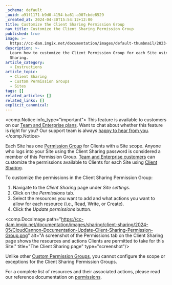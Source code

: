 ```yaml
---
_schema: default
_uuid: a91f1171-b9d0-4154-ba61-a907cbde8529
_created_at: 2024-04-30T15:54:12+12:00
title: Customize the Client Sharing Permission Group
nav_title: Customize the Client Sharing Permission Group
published: true
image: >-
  https://cc-dam.imgix.net/documentation/images/default-thumbnail/2023-Q4/CloudCannon-Documentation-Thumbnail.png
description: >-
  Learn how to customize the Client Permission Group for each Site using Client
  Sharing.
article_category:
  - Instructions
article_topic:
  - Client Sharing
  - Custom Permission Groups
  - Sites
tags: []
related_articles: []
related_links: []
explicit_canonical:
---
```

<comp.Notice info_type="important">
  This feature is available to customers on our [Team and Enterprise plans](/pricing/). Want to chat about whether this feature is right for you? Our support team is always <a href="mailto:success@cloudcannon.com?subject=A%20question%20about%20custom%20Permission%20Groups" rel="noreferrer">happy to hear from you</a>.
</comp.Notice>

Each Site has one [Permission Group](/documentation/articles/what-are-permission-groups/) for Clients with a Site scope. Anyone who logs into your Site using the Client Sharing password is considered a member of this Permission Group. [Team and Enterprise customers](/pricing/) can customize the permissions available to Clients for each Site using [Client Sharing](/documentation/articles/what-is-client-sharing/).

To customize the permissions in the Client Sharing Permission Group:

1. Navigate to the *Client Sharing* page under *Site settings*.
2. Click on the *Permissions* tab.
3. Select the resources you want to add and what actions you want to allow for each resource (i.e., Read, Write, or Create).
4. Click the *Update permissions* button.

<comp.DocsImage path="https://cc-dam.imgix.net/documentation/images/sharing/client-sharing/2024-05/CloudCannon-Documentation-Update-Client-Sharing-Permission-Group.png" alt="A screenshot of the Permissions tab on the Client Sharing page shows the resources and actions Clients are permitted to take for this Site." title="The Client Sharing page" type="screenshot"/>

Unlike other [Custom Permission Groups](/documentation/articles/what-are-custom-permission-groups/), you cannot configure the scope or exceptions for the Client Sharing Permission Groups.

For a complete list of resources and their associated actions, please read our reference documentation on [permissions](/documentation/articles/permissions-reference/).